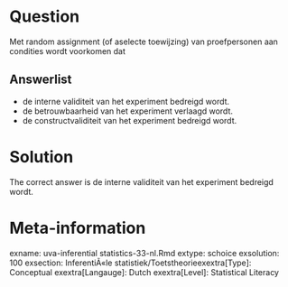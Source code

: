 Question
========

Met random assignment (of aselecte toewijzing) van proefpersonen aan condities wordt voorkomen dat 

Answerlist
----------
* de interne validiteit van het experiment bedreigd wordt.
* de betrouwbaarheid van het experiment verlaagd wordt.
* de constructvaliditeit van het experiment bedreigd wordt.

Solution
========

The correct answer is  de interne validiteit van het experiment bedreigd wordt. 

Meta-information
================
exname: uva-inferential statistics-33-nl.Rmd 
extype: schoice 
exsolution: 100 
exsection: InferentiÃ«le statistiek/Toetstheorieexextra[Type]: Conceptual
exextra[Langauge]: Dutch 
exextra[Level]: Statistical Literacy